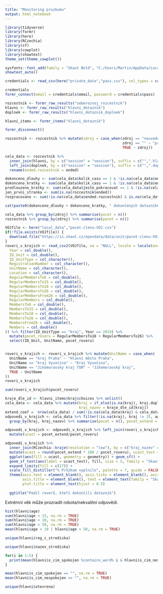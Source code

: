 ---
title: "Monitoring pruzkumu"
output: html_notebook
---

```{r setup}
library(tidyverse)
library(formr)
library(here)
library(RCzechia)
library(sf)
library(cowplot)
library(showtext)
theme_set(theme_cowplot())

sysfonts::font_add(family = "Skaut Bold", "C:/Users/Martin/AppData/Local/Microsoft/Windows/Fonts/skaut-bold-webfont.otf")
showtext_auto()

credentials <- read_csv(here("private_data","pass.csv"), col_types = cols(.defualt = col_character()))

credentials
formr_connect(email = credentials$email, password = credentials$pass)
```


```{r}
rozcestnik <- formr_raw_results("seberozvoj_rozcestnik")
hlavni <- formr_raw_results("hlavni_dotaznik")
doplnek <- formr_raw_results("hlavni_dotaznik_doplnek")

hlavni_items <- formr_items("hlavni_dotaznik")
```


```{r}
formr_disconnect()
```

```{r}
rozcestnik <- rozcestnik %>% mutate(zdroj = case_when(zdroj == "neuvedeno_redirect" ~  "nezname",
                                                      zdroj == "" ~ "primo formr.org",
                                                      TRUE ~ zdroj))

cela_data <- rozcestnik %>% 
  inner_join(hlavni, by = c("session" = "session"), suffix = c("",".hlavni")) %>%
  left_join(doplnek, by = c("session" = "session"), suffix = c("",".doplnek")) %>%
  rename(ended.rozcestnik = ended)
```


```{r}
dokonceno_dlouhy <- sum(cela_data$kolik_casu == 2 & !is.na(cela_data$ended.hlavni), na.rm = TRUE)
dokonceno_kratky <- sum(cela_data$kolik_casu == 1 & !is.na(cela_data$ended.hlavni) , na.rm = TRUE)
prodlouzeno_kratky <- sum(cela_data$jeste_pokracovat == 1 & !is.na(cela_data$ended.doplnek), na.rm = TRUE)
jen_prvni_stranka <- sum(is.na(rozcestnik$ended))
rozpracovano <- sum(!is.na(cela_data$ended.rozcestnik) & is.na(cela_data$ended.hlavni))

cat(paste0(dokonceno_dlouhy + dokonceno_kratky, " dokončených dotazníků.\n", dokonceno_dlouhy + prodlouzeno_kratky, " vyplnilo delší verzi nebo si to pak prodloužilo.\n", rozpracovano, " se prokliklo přes první stránku, ale dotazník zatím nedokončili\n", jen_prvni_stranka, " otevření a načtení první stránky bez dalšího pokračování (určitě obsahuje roboty)"))
```

```{r}
cela_data %>% group_by(zdroj) %>% summarise(pocet = n())
rozcestnik %>% group_by(zdroj) %>% summarise(pocet = n())
```

```{r}
VOJfile <- here("local_data","pocet-clenu-VOJ.csv")
if(!file.exists(VOJfile)) {
  download.file("https://is.skaut.cz/opendata/data/unit/pocet-clenu-VOJ.csv", VOJfile)
}
roveri_v_krajich <- read_csv2(VOJfile, na = "NULL", locale = locale(encoding = "windows-1250"), col_types = cols(
  Year = col_double(),
  ID_Unit = col_double(),
  ID_UnitType = col_character(),
  RegistrationNumber = col_character(),
  UnitName = col_character(),
  Location = col_character(),
  RegularMembersTo6 = col_double(),
  RegularMembersTo15 = col_double(),
  RegularMembersTo18 = col_double(),
  RegularMembersTo26 = col_double(),
  RegularMembersFrom26 = col_double(),
  RegularMembers = col_double(),
  MembersTo6 = col_double(),
  MembersTo15 = col_double(),
  MembersTo18 = col_double(),
  MembersTo26 = col_double(),
  MembersFrom26 = col_double(),
  Members = col_double()
)) %>% filter(ID_UnitType == "kraj", Year == 2019) %>%
  mutate(pocet_roveru = RegularMembersTo18 + RegularMembersTo26) %>%
  select(ID_Unit, UnitName, pocet_roveru) 


roveri_v_krajich <- roveri_v_krajich %>% mutate(UnitName = case_when(
  UnitName == "kraj Praha" ~ "Hlavní město Praha",
  UnitName == "kraj Vysočina" ~ "Kraj Vysočina",
  UnitName == "Jihomoravský kraj TGM" ~ "Jihomoravský kraj",
  TRUE ~ UnitName
))
roveri_v_krajich 

sum(roveri_v_krajich$pocet_roveru)

```


```{r}
kraje_dle_id <- hlavni_items$kraj$choices %>% unlist()
cela_data <- cela_data %>% mutate(kraj = if_else(is.na(kraj), kraj.doplnek, kraj),
                                  kraj_nazev = kraje_dle_id[kraj]) 
extend_coef =  nrow(cela_data) / sum(!is.na(cela_data$kraj) & cela_data$kraj != 15)
odpovedi_v_krajich <- cela_data %>% filter(!is.na(kraj), kraj != 15, age >= 15, age <= 26, !is.na(ended.hlavni)) %>%
  group_by(kraj, kraj_nazev) %>% summarise(pocet = n(), pocet_extend = pocet * extend_coef)

odpovedi_v_krajich <- odpovedi_v_krajich %>% left_join(roveri_v_krajich, by = c("kraj_nazev" = "UnitName")) %>% 
  mutate(ucast = pocet_extend/pocet_roveru)
```

```{r}
odpovedi_v_krajich %>% 
  inner_join(RCzechia::kraje(resolution = "low"), by = c("kraj_nazev" = "NAZ_CZNUTS3")) %>%
  mutate(ucast = round(pocet_extend * 100 / pocet_roveru), ucast_text = paste0(ucast, "%")) %>%
  ggplot(aes(fill = ucast, geometry = geometry)) + geom_sf() +
  geom_sf_text(aes(label = ucast_text), fill, size = 5, family = "Skaut Bold" ) +
  expand_limits(fill = c(17)) +
  scale_fill_distiller("% Průzkum vyplnilo", palette = 7, guide = FALSE, direction = 1)  + 
  theme(axis.text = element_blank(), axis.ticks = element_blank(), axis.line = element_blank(),
        axis.title = element_blank(), text = element_text(family = "Skaut Bold"),
        plot.title = element_text(hjust = 0.5)
                                                                                  ) + 
  ggtitle("Podíl roverů, kteří dokončili dotazník")
```


Extrémní věk může prozradit robota/nekvalitní odpovědi.

```{r}
hist(hlavni$age)
sum(hlavni$age < 15, na.rm = TRUE)
sum(hlavni$age < 10, na.rm = TRUE)
sum(hlavni$age > 50, na.rm = TRUE)
mean(hlavni$age < 10 | hlavni$age > 50, na.rm = TRUE)
```

```{r}
unique(hlavni$reg_c_strediska)
```

```{r}
unique(hlavni$nazev_strediska)
```


```{r}
for(i in 1:5) {
  print(mean(hlavni$s_cim_spokojen %contains_word% i & hlavni$s_cim_nespokojen %contains_word% i, na.rm = TRUE))
}

mean(hlavni$s_cim_spokojen == "", na.rm = TRUE)
mean(hlavni$s_cim_nespokojen == "", na.rm = TRUE)
```


```{r}
unique(hlavni$otevrena)
```


